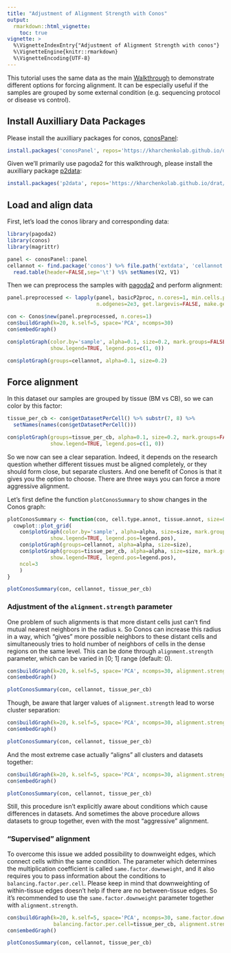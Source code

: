 ```yaml
---
title: "Adjustment of Alignment Strength with Conos"
output: 
  rmarkdown::html_vignette:
    toc: true
vignette: >
  %\VignetteIndexEntry{"Adjustment of Alignment Strength with conos"}
  %\VignetteEngine{knitr::rmarkdown}
  %\VignetteEncoding{UTF-8}
---
```



This tutorial uses the same data as the main [Walkthrough](https://github.com/kharchenkolab/conos/blob/master/vignettes/walkthrough.md) to demonstrate different options 
for forcing alignment. It can be especially useful if the samples are grouped by some external 
condition (e.g. sequencing protocol or disease vs control).

## Install Auxilliary Data Packages

Please install the auxilliary packages for conos, [conosPanel](https://github.com/kharchenkolab/conosPanel):

```r
install.packages('conosPanel', repos='https://kharchenkolab.github.io/drat/', type='source')
```

Given we'll primarily use pagoda2 for this walkthrough, please install the auxilliary package [p2data](https://github.com/kharchenkolab/p2data):

```r
install.packages('p2data', repos='https://kharchenkolab.github.io/drat/', type='source')
```

## Load and align data

First, let's load the conos library and corresponding data:

```r
library(pagoda2)
library(conos)
library(magrittr)

panel <- conosPanel::panel
cellannot <- find.package('conos') %>% file.path('extdata', 'cellannot.txt') %>%
  read.table(header=FALSE,sep='\t') %$% setNames(V2, V1)
```

Then we can preprocess the samples with [pagoda2](https://github.com/kharchenkolab/pagoda2) and perform alignment:

```r
panel.preprocessed <- lapply(panel, basicP2proc, n.cores=1, min.cells.per.gene=0, 
                             n.odgenes=2e3, get.largevis=FALSE, make.geneknn=FALSE)
```

```r
con <- Conos$new(panel.preprocessed, n.cores=1)
con$buildGraph(k=20, k.self=5, space='PCA', ncomps=30)
con$embedGraph()

con$plotGraph(color.by='sample', alpha=0.1, size=0.2, mark.groups=FALSE, 
              show.legend=TRUE, legend.pos=c(1, 0))

con$plotGraph(groups=cellannot, alpha=0.1, size=0.2)
```

## Force alignment

In this dataset our samples are grouped by tissue (BM vs CB), so we can color by this factor:

```r
tissue_per_cb <- con$getDatasetPerCell() %>% substr(7, 8) %>% 
  setNames(names(con$getDatasetPerCell()))

con$plotGraph(groups=tissue_per_cb, alpha=0.1, size=0.2, mark.groups=FALSE, 
              show.legend=TRUE, legend.pos=c(1, 0))
```

So we now can see a clear separation. Indeed, it depends on the research question whether different 
tissues must be aligned completely, or they should form close, but separate clusters. And
one benefit of Conos is that it gives you the option to choose. There are three ways you can 
force a more aggressive alignment.

Let's first define the function `plotConosSummary` to show changes in the Conos graph:

```r
plotConosSummary <- function(con, cell.type.annot, tissue.annot, size=0.2, alpha=0.1, legend.pos=c(1, 0)) {
  cowplot::plot_grid(
    con$plotGraph(color.by='sample', alpha=alpha, size=size, mark.groups=FALSE, 
              show.legend=TRUE, legend.pos=legend.pos),
    con$plotGraph(groups=cellannot, alpha=alpha, size=size),
    con$plotGraph(groups=tissue_per_cb, alpha=alpha, size=size, mark.groups=FALSE, 
              show.legend=TRUE, legend.pos=legend.pos),
    ncol=3
    )
}
```

```r
plotConosSummary(con, cellannot, tissue_per_cb)
```


### Adjustment of the `alignment.strength` parameter

One problem of such alignments is that more distant cells just can't find mutual nearest 
neighbors in the radius `k`. So Conos can increase this radius in a way, which "gives" more
possible neighbors to these distant cells and simultaneously tries to hold number of neighbors of cells in 
the dense regions on the same level. This can be done through `alignment.strength` parameter,
which can be varied in [0; 1] range (default: 0).

```r
con$buildGraph(k=20, k.self=5, space='PCA', ncomps=30, alignment.strength=0.3)
con$embedGraph()
```


```r
plotConosSummary(con, cellannot, tissue_per_cb)
```

Though, be aware that larger values of `alignment.strength` lead to worse cluster separation:

```r
con$buildGraph(k=20, k.self=5, space='PCA', ncomps=30, alignment.strength=0.6)
con$embedGraph()
```


```r
plotConosSummary(con, cellannot, tissue_per_cb)
```

And the most extreme case actually "aligns" all clusters and datasets together:

```r
con$buildGraph(k=20, k.self=5, space='PCA', ncomps=30, alignment.strength=1.0)
con$embedGraph()
```

```r
plotConosSummary(con, cellannot, tissue_per_cb)
```

Still, this procedure isn't explicitly aware about conditions which cause differences in datasets.
And sometimes the above procedure allows datasets to group together, even with the most "aggressive" alignment.

### "Supervised" alignment

To overcome this issue we added possibility to downweight edges, which connect cells within
the same condition. The parameter which determines the multiplication coefficient is called
`same.factor.downweight`, and it also requires you to pass information about the conditions
to `balancing.factor.per.cell`. Please keep in mind that downweighting of within-tissue
edges doesn't help if there are no between-tissue edges. So it's recommended to use the
`same.factor.downweight` parameter together with `alignment.strength`.

```r
con$buildGraph(k=20, k.self=5, space='PCA', ncomps=30, same.factor.downweight=0.1, 
               balancing.factor.per.cell=tissue_per_cb, alignment.strength=0.3)
con$embedGraph()
```

```r
plotConosSummary(con, cellannot, tissue_per_cb)
```
